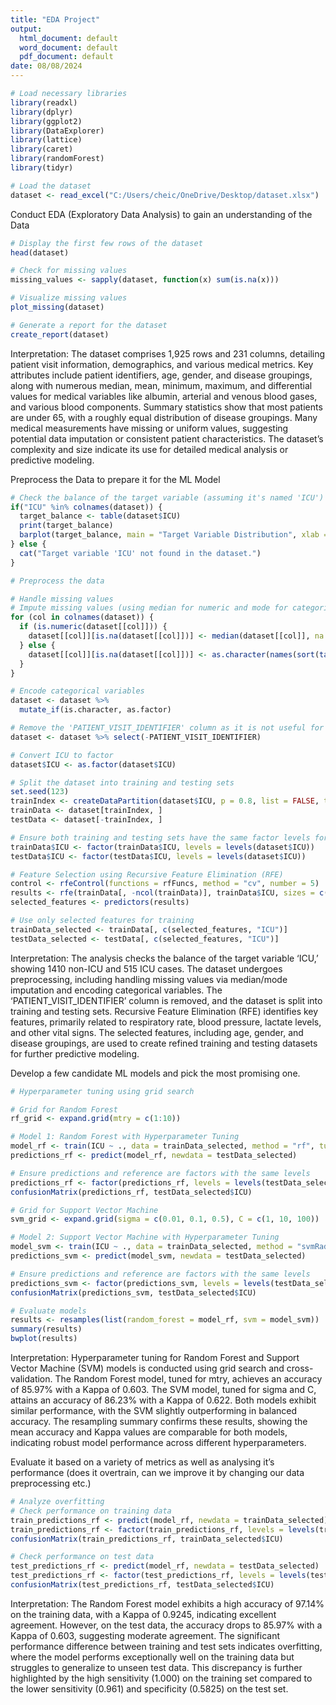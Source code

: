 ```yaml
---
title: "EDA Project"
output:
  html_document: default
  word_document: default
  pdf_document: default
date: 08/08/2024
---
```


```r
# Load necessary libraries
library(readxl)
library(dplyr)
library(ggplot2)
library(DataExplorer)
library(lattice)
library(caret)
library(randomForest)
library(tidyr)
```

```r
# Load the dataset
dataset <- read_excel("C:/Users/cheic/OneDrive/Desktop/dataset.xlsx")
```

Conduct EDA (Exploratory Data Analysis) to gain an understanding of the Data
```r
# Display the first few rows of the dataset
head(dataset)

# Check for missing values
missing_values <- sapply(dataset, function(x) sum(is.na(x)))

# Visualize missing values
plot_missing(dataset)

# Generate a report for the dataset
create_report(dataset)
```

Interpretation:
The dataset comprises 1,925 rows and 231 columns, detailing patient visit information, demographics, and various medical metrics. Key attributes include patient identifiers, age, gender, and disease groupings, along with numerous median, mean, minimum, maximum, and differential values for medical variables like albumin, arterial and venous blood gases, and various blood components. Summary statistics show that most patients are under 65, with a roughly equal distribution of disease groupings. Many medical measurements have missing or uniform values, suggesting potential data imputation or consistent patient characteristics. The dataset's complexity and size indicate its use for detailed medical analysis or predictive modeling.



Preprocess the Data to prepare it for the ML Model
```r
# Check the balance of the target variable (assuming it's named 'ICU')
if("ICU" %in% colnames(dataset)) {
  target_balance <- table(dataset$ICU)
  print(target_balance)
  barplot(target_balance, main = "Target Variable Distribution", xlab = "ICU", ylab = "Frequency", col = "blue")
} else {
  cat("Target variable 'ICU' not found in the dataset.")
}

# Preprocess the data

# Handle missing values
# Impute missing values (using median for numeric and mode for categorical)
for (col in colnames(dataset)) {
  if (is.numeric(dataset[[col]])) {
    dataset[[col]][is.na(dataset[[col]])] <- median(dataset[[col]], na.rm = TRUE)
  } else {
    dataset[[col]][is.na(dataset[[col]])] <- as.character(names(sort(table(dataset[[col]]), decreasing = TRUE))[1])
  }
}

# Encode categorical variables
dataset <- dataset %>%
  mutate_if(is.character, as.factor)

# Remove the 'PATIENT_VISIT_IDENTIFIER' column as it is not useful for prediction
dataset <- dataset %>% select(-PATIENT_VISIT_IDENTIFIER)

# Convert ICU to factor
dataset$ICU <- as.factor(dataset$ICU)

# Split the dataset into training and testing sets
set.seed(123)
trainIndex <- createDataPartition(dataset$ICU, p = 0.8, list = FALSE, times = 1)
trainData <- dataset[trainIndex, ]
testData <- dataset[-trainIndex, ]

# Ensure both training and testing sets have the same factor levels for ICU
trainData$ICU <- factor(trainData$ICU, levels = levels(dataset$ICU))
testData$ICU <- factor(testData$ICU, levels = levels(dataset$ICU))

# Feature Selection using Recursive Feature Elimination (RFE)
control <- rfeControl(functions = rfFuncs, method = "cv", number = 5)
results <- rfe(trainData[, -ncol(trainData)], trainData$ICU, sizes = c(1:10), rfeControl = control)
selected_features <- predictors(results)

# Use only selected features for training
trainData_selected <- trainData[, c(selected_features, "ICU")]
testData_selected <- testData[, c(selected_features, "ICU")]
```

Interpretation:
The analysis checks the balance of the target variable 'ICU,' showing 1410 non-ICU and 515 ICU cases. The dataset undergoes preprocessing, including handling missing values via median/mode imputation and encoding categorical variables. The 'PATIENT_VISIT_IDENTIFIER' column is removed, and the dataset is split into training and testing sets. Recursive Feature Elimination (RFE) identifies key features, primarily related to respiratory rate, blood pressure, lactate levels, and other vital signs. The selected features, including age, gender, and disease groupings, are used to create refined training and testing datasets for further predictive modeling.


Develop a few candidate ML models and pick the most promising one. 
```r
# Hyperparameter tuning using grid search

# Grid for Random Forest
rf_grid <- expand.grid(mtry = c(1:10))

# Model 1: Random Forest with Hyperparameter Tuning
model_rf <- train(ICU ~ ., data = trainData_selected, method = "rf", tuneGrid = rf_grid, trControl = trainControl(method = "cv", number = 5))
predictions_rf <- predict(model_rf, newdata = testData_selected)

# Ensure predictions and reference are factors with the same levels
predictions_rf <- factor(predictions_rf, levels = levels(testData_selected$ICU))
confusionMatrix(predictions_rf, testData_selected$ICU)

# Grid for Support Vector Machine
svm_grid <- expand.grid(sigma = c(0.01, 0.1, 0.5), C = c(1, 10, 100))

# Model 2: Support Vector Machine with Hyperparameter Tuning
model_svm <- train(ICU ~ ., data = trainData_selected, method = "svmRadial", tuneGrid = svm_grid, trControl = trainControl(method = "cv", number = 5))
predictions_svm <- predict(model_svm, newdata = testData_selected)

# Ensure predictions and reference are factors with the same levels
predictions_svm <- factor(predictions_svm, levels = levels(testData_selected$ICU))
confusionMatrix(predictions_svm, testData_selected$ICU)

# Evaluate models
results <- resamples(list(random_forest = model_rf, svm = model_svm))
summary(results)
bwplot(results)
```

Interpretation:
Hyperparameter tuning for Random Forest and Support Vector Machine (SVM) models is conducted using grid search and cross-validation. The Random Forest model, tuned for mtry, achieves an accuracy of 85.97% with a Kappa of 0.603. The SVM model, tuned for sigma and C, attains an accuracy of 86.23% with a Kappa of 0.622. Both models exhibit similar performance, with the SVM slightly outperforming in balanced accuracy. The resampling summary confirms these results, showing the mean accuracy and Kappa values are comparable for both models, indicating robust model performance across different hyperparameters.


Evaluate it based on a variety of metrics as well as analysing it’s performance (does it overtrain, can we improve it by changing our data preprocessing etc.)
```r
# Analyze overfitting
# Check performance on training data
train_predictions_rf <- predict(model_rf, newdata = trainData_selected)
train_predictions_rf <- factor(train_predictions_rf, levels = levels(trainData_selected$ICU))
confusionMatrix(train_predictions_rf, trainData_selected$ICU)

# Check performance on test data
test_predictions_rf <- predict(model_rf, newdata = testData_selected)
test_predictions_rf <- factor(test_predictions_rf, levels = levels(testData_selected$ICU))
confusionMatrix(test_predictions_rf, testData_selected$ICU)
```

Interpretation:
The Random Forest model exhibits a high accuracy of 97.14% on the training data, with a Kappa of 0.9245, indicating excellent agreement. However, on the test data, the accuracy drops to 85.97% with a Kappa of 0.603, suggesting moderate agreement. The significant performance difference between training and test sets indicates overfitting, where the model performs exceptionally well on the training data but struggles to generalize to unseen test data. This discrepancy is further highlighted by the high sensitivity (1.000) on the training set compared to the lower sensitivity (0.961) and specificity (0.5825) on the test set.


